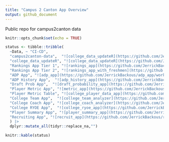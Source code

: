 ```yaml
---
title: "Campus 2 Canton App Overview"
output: github_document
---
```

Public repo for campus2canton data

<!-- badges: start -->
<!-- badges: end -->

```r
knitr::opts_chunk$set(echo = TRUE)
```
```r

status <- tibble::tribble(
  ~Data, ~ "CI-CD",
  "campus2canton-data",  "![college_data_updateR](https://github.com/JerrickBackous/college_data_updateR/workflows/Update NFL Player Results/badge.svg)",
  "college_data_updateR", "![college_data_updateR](https://github.com/JerrickBackous/college_data_updateR/workflows/Update College Player Data/badge.svg)",
  "Rankings App Tier 1", "![rankings_app](https://github.com/JerrickBackous/rankings_app/workflows/CI-CD/badge.svg)",
  "Rankings App Tier 2", "![rankings_app_with_freshmen](https://github.com/JerrickBackous/rankings_app_with_freshmen/workflows/CI-CD/badge.svg)",
  "ADP App", "![adp_app](https://github.com/JerrickBackous/adp_app/workflows/CI-CD/badge.svg)",
  "ADP History App",  "![adp_history_app](https://github.com/JerrickBackous/adp_history_app/workflows/CI-CD/badge.svg)",
  "Draft Prob App",  "![draft_probability_app](https://github.com/JerrickBackous/draft_probability_app/workflows/CI-CD/badge.svg)",
  "Player Metric App", "![metric_app](https://github.com/JerrickBackous/metric_app/workflows/CI-CD/badge.svg)",
  "Player Metric Table", "![college_player_data_app](https://github.com/JerrickBackous/college_player_data_app/workflows/CI-CD/badge.svg)",
  "College Team App",  "![college_team_analyzer](https://github.com/JerrickBackous/college_team_analyzer/workflows/CI-CD/badge.svg)",
  "College Coach App", "![college_coach_analyzer](https://github.com/JerrickBackous/college_coach_analyzer/workflows/CI-CD/badge.svg)",
  "College RYOE App",  "![college_ryoe_app](https://github.com/JerrickBackous/college_ryoe_app/workflows/CI-CD/badge.svg)",
  "Player Summary App", "![player_summary_app](https://github.com/JerrickBackous/player_summary_app/workflows/CI-CD/badge.svg)",
  "Recruiting App", "![recruit_app](https://github.com/JerrickBackous/recruit_app/workflows/CI-CD/badge.svg)"
  ) |> 
  dplyr::mutate_all(tidyr::replace_na,"")
```

```r
knitr::kable(status)
```
